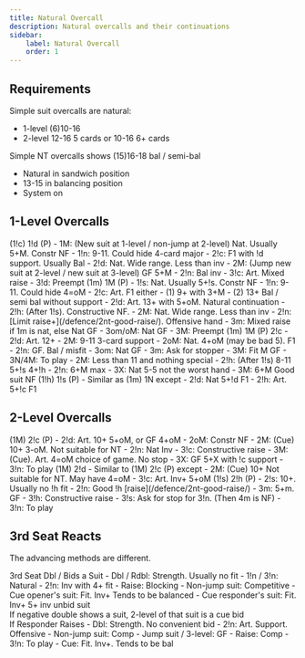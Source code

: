 ```yaml
---
title: Natural Overcall
description: Natural overcalls and their continuations
sidebar:
    label: Natural Overcall
    order: 1
---
```



## Requirements

Simple suit overcalls are natural:
- 1-level (6)10-16
- 2-level 12-16 5 cards or 10-16 6+ cards

Simple NT overcalls shows (15)16-18 bal / semi-bal
- Natural in sandwich position
- 13-15 in balancing position
- System on

## 1-Level Overcalls

<BiddingTree>
(1!c) 1!d (P)
- 1M: (New suit at 1-level / non-jump at 2-level) Nat. Usually 5+M. Constr NF
- 1!n: 9-11. Could hide 4-card major
- 2!c: F1 with !d support. Usually Bal
- 2!d: Nat. Wide range. Less than inv
- 2M: (Jump new suit at 2-level / new suit at 3-level) GF 5+M
- 2!n: Bal inv
- 3!c: Art. Mixed raise
- 3!d: Preempt
</BiddingTree>

<BiddingTree>
(1m) 1M (P)
- 1!s: Nat. Usually 5+!s. Constr NF
- 1!n: 9-11. Could hide 4=oM
- 2!c: Art. F1 either
    - (1) 9+ with 3+M
    - (2) 13+ Bal / semi bal without support
- 2!d: Art. 13+ with 5+oM. Natural continuation
- 2!h: (After 1!s). Constructive NF.
- 2M: Nat. Wide range. Less than inv
- 2!n: [Limit raise+](/defence/2nt-good-raise/). Offensive hand
- 3m: Mixed raise if 1m is nat, else Nat GF
- 3om/oM: Nat GF
- 3M: Preempt
</BiddingTree>

<BiddingTree>
(1m) 1M (P) 2!c
- 2!d: Art. 12+
    - 2M: 9-11 3-card support
    - 2oM: Nat. 4+oM (may be bad 5). F1
    - 2!n: GF. Bal / misfit
    - 3om: Nat GF
    - 3m: Ask for stopper
    - 3M: Fit M GF
    - 3N/4M: To play
- 2M: Less than 11 and nothing special
- 2!h: (After 1!s) 8-11 5+!s 4+!h
- 2!n: 6+M max
- 3X: Nat 5-5 not the worst hand
- 3M: 6+M Good suit NF
</BiddingTree>

<BiddingTree>
(1!h) 1!s (P)
- Similar as (1m) 1N except
- 2!d: Nat 5+!d F1
- 2!h: Art. 5+!c F1
</BiddingTree>

## 2-Level Overcalls

<BiddingTree>
(1M) 2!c (P)
- 2!d: Art. 10+ 5+oM, or GF 4+oM
- 2oM: Constr NF
- 2M: (Cue) 10+ 3-oM. Not suitable for NT
- 2!n: Nat Inv
- 3!c: Constructive raise
- 3M: (Cue). Art. 4=oM choice of game. No stop
- 3X: GF 5+X with !c support
- 3!n: To play
</BiddingTree>

<BiddingTree>
(1M) 2!d
- Similar to (1M) 2!c (P) except
- 2M: (Cue) 10+ Not suitable for NT. May have 4=oM
- 3!c: Art. Inv+ 5+oM
</BiddingTree>

<BiddingTree>
(1!s) 2!h (P)
- 2!s: 10+. Usually no !h fit
- 2!n: Good !h [raise](/defence/2nt-good-raise/)
- 3m: 5+m. GF
- 3!h: Constructive raise
- 3!s: Ask for stop for 3!n. (Then 4m is NF)
- 3!n: To play
</BiddingTree>

## 3rd Seat Reacts

The advancing methods are different.

<BiddingTree>
3rd Seat Dbl / Bids a Suit
- Dbl / Rdbl: Strength. Usually no fit
- 1!n / 3!n: Natural
- 2!n: Inv with 4+ fit
- Raise: Blocking
- Non-jump suit: Competitive
- Cue opener's suit: Fit. Inv+ Tends to be balanced
- Cue responder's suit: Fit. Inv+ 5+ inv unbid suit
</BiddingTree>

<Aside type="note">
If negative double shows a suit, 2-level of that suit is a cue bid
</Aside>

<BiddingTree>
If Responder Raises
- Dbl: Strength. No convenient bid
- 2!n: Art. Support. Offensive
- Non-jump suit: Comp
- Jump suit / 3-level: GF
- Raise: Comp
- 3!n: To play
- Cue: Fit. Inv+. Tends to be bal
</BiddingTree>
